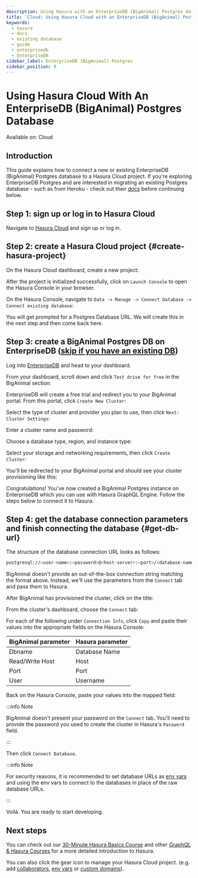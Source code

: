 ```yaml
---
description: Using Hasura with an EnterpriseDB (BigAnimal) Postgres database
title: 'Cloud: Using Hasura Cloud with an EnterpriseDB (BigAnimal) Postgres database'
keywords:
  - hasura
  - docs
  - existing database
  - guide
  - enterprisedb
  - EnterpriseDB
sidebar_label: EnterpriseDB (BigAnimal) Postgres
sidebar_position: 9
---
```



# Using Hasura Cloud With An EnterpriseDB (BigAnimal) Postgres Database

<div className='badge badge--primary heading-badge'>Available on: Cloud</div>

## Introduction

This guide explains how to connect a new or existing EnterpriseDB (BigAnimal) Postgres database to a Hasura Cloud
project. If you're exploring EnterpriseDB Postgres and are interested in migrating an existing Postgres database - such
as from Heroku - check out their [docs](https://www.enterprisedb.com/docs/biganimal/latest/migration/cold_migration/)
before continuing below.

## Step 1: sign up or log in to Hasura Cloud

Navigate to [Hasura Cloud](https://cloud.hasura.io/signup/?pg=docs&plcmt=body&cta=navigate-to-hasura-cloud&tech=default)
and sign up or log in.

## Step 2: create a Hasura Cloud project {#create-hasura-project}

On the Hasura Cloud dashboard, create a new project:

<Thumbnail src='/img/cloud-dbs/create-hasura-cloud-project.png' alt='Create Hasura Cloud project' />

After the project is initialized successfully, click on `Launch Console` to open the Hasura Console in your browser.

On the Hasura Console, navigate to `Data -> Manage -> Connect Database -> Connect existing database`:

You will get prompted for a Postgres Database URL. We will create this in the next step and then come back here.

<Thumbnail src='/img/cloud-dbs/existing-db-setup.png' alt='Hasura Cloud database setup' width='700px' />

## Step 3: create a BigAnimal Postgres DB on EnterpriseDB ([skip if you have an existing DB](#get-db-url))

Log into [EnterpriseDB](https://www.enterprisedb.com/dashboard) and head to your dashboard.

From your dashboard, scroll down and click `Test drive for free` in the BigAnimal section:

<Thumbnail src='/img/cloud-dbs/big-animal/big-animal-test-drive.png' alt='Test drive BigAnimal' width='700px' />

EnterpriseDB will create a free trial and redirect you to your BigAnimal portal. From this portal, click
`Create New Cluster`:

<Thumbnail src='/img/cloud-dbs/big-animal/big-animal-create-new-cluster.png' alt='Create new cluster' width='700px' />

Select the type of cluster and provider you plan to use, then click `Next: Cluster Settings`:

<Thumbnail
  src='/img/cloud-dbs/big-animal/big-animal-cluster-type-provider.png'
  alt='Choose type and provider'
  width='700px'
/>

Enter a cluster name and password:

<Thumbnail
  src='/img/cloud-dbs/big-animal/big-animal-cluster-name-password.png'
  alt='Add name and password'
  width='700px'
/>

Choose a database type, region, and instance type:

<Thumbnail
  src='/img/cloud-dbs/big-animal/big-animal-cluster-type-region.png'
  alt='Choose cluster type and region'
  width='700px'
/>

Select your storage and networking requirements, then click `Create Cluster`:

<Thumbnail
  src='/img/cloud-dbs/big-animal/big-animal-storage-networking.png'
  alt='Choose storage and networking'
  width='700px'
/>

You'll be redirected to your BigAnimal portal and should see your cluster provisioning like this:

<Thumbnail src='/img/cloud-dbs/big-animal/big-animal-provisioning.png' alt='Cluster provisioning' width='700px' />

Congratulations! You've now created a BigAnimal Postgres instance on EnterpriseDB which you can use with Hasura GraphQL
Engine. Follow the steps below to connect it to Hasura.

## Step 4: get the database connection parameters and finish connecting the database {#get-db-url}

The structure of the database connection URL looks as follows:

```bash
postgresql://<user-name>:<password>@<host-server>:<port>/<database-name>
```

BigAnimal doesn't provide an out-of-the-box connection string matching the format above. Instead, we'll use the
parameters from the `Connect` tab and pass them to Hasura.

After BigAnimal has provisioned the cluster, click on the title:

<Thumbnail src='/img/cloud-dbs/big-animal/big-animal-cluster-ready.png' alt='Cluster ready' width='700px' />

From the cluster's dashboard, choose the `Connect` tab:

<Thumbnail
  src='/img/cloud-dbs/big-animal/big-animal-connection-parameters.png'
  alt='Cluster connection parameters'
  width='700px'
/>

For each of the following under `Connection Info`, click `Copy` and paste their values into the appropriate fields on
the Hasura Console:

| BigAnimal parameter | Hasura parameter |
| ------------------- | ---------------- |
| Dbname              | Database Name    |
| Read/Write Host     | Host             |
| Port                | Port             |
| User                | Username         |

Back on the Hasura Console, paste your values into the mapped field:

<Thumbnail src='/img/cloud-dbs/big-animal/big-animal-connect-db.png' alt='Connect to Hasura Console' width='700px' />

:::info Note

BigAnimal doesn't present your password on the `Connect` tab. You'll need to provide the password you used to create the
cluster in Hasura's `Password` field.

:::

Then click `Connect Database`.

:::info Note

For security reasons, it is recommended to set database URLs as
[env vars](/projects/env-vars.mdx#manage-project-env-vars) and using the env vars to connect to the databases in place
of the raw database URLs.

:::

Voilà. You are ready to start developing.

<Thumbnail src='/img/cloud-dbs/hasura-console.png' alt='Hasura Console' />

## Next steps

You can check out our [30-Minute Hasura Basics Course](https://hasura.io/learn/graphql/hasura/introduction/) and other
[GraphQL & Hasura Courses](https://hasura.io/learn/) for a more detailed introduction to Hasura.

You can also click the gear icon to manage your Hasura Cloud project. (e.g. add
[collaborators](/projects/collaborators.mdx#manage-project-collaborators),
[env vars](/projects/env-vars.mdx#manage-project-env-vars) or
[custom domains](/projects/domains.mdx#manage-project-domains)).

<Thumbnail src='/img/getting-started/project-manage.png' alt='Project actions' width='860px' />
